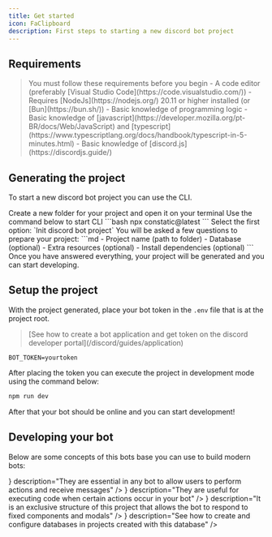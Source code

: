 ```yaml
---
title: Get started
icon: FaClipboard
description: First steps to starting a new discord bot project
---
```


## Requirements

<Blockquote color="warn" icon={icons.warn}>
You must follow these requirements before you begin
  - A code editor (preferably [Visual Studio Code](https://code.visualstudio.com/))
  - Requires [NodeJs](https://nodejs.org/) 20.11 or higher installed (or [Bun](https://bun.sh/))
  - Basic knowledge of programming logic
  - Basic knowledge of [javascript](https://developer.mozilla.org/pt-BR/docs/Web/JavaScript) and [typescript](https://www.typescriptlang.org/docs/handbook/typescript-in-5-minutes.html)
  - Basic knowledge of [discord.js](https://discordjs.guide/)
</Blockquote>

## Generating the project

To start a new discord bot project you can use the CLI.

<Steps>
  <Step>
    Create a new folder for your project and open it on your terminal
  </Step>
  <Step>
  Use the command below to start CLI
  ```bash
  npx constatic@latest
  ```
  </Step>
  <Step>
    Select the first option: `Init discord bot project`
  </Step>
  <Step>
  You will be asked a few questions to prepare your project:
  ```md
  - Project name (path to folder)
  - Database (optional)
  - Extra resources (optional)
  - Install dependencies (optional)
  ```
  </Step>
  <Step>
    Once you have answered everything, your project will be generated and you can start developing.
  </Step>
</Steps>

## Setup the project

With the project generated, place your bot token in the `.env` file that is at the project root.
<Blockquote color="info" icon={icons.info}>
    [See how to create a bot application and get token on the discord developer portal](/discord/guides/application)
</Blockquote>

```properties title=".env"
BOT_TOKEN=yourtoken
```

After placing the token you can execute the project in development mode using the command below:

```bash
npm run dev
```

After that your bot should be online and you can start development!

## Developing your bot

Below are some concepts of this bots base you can use to build modern bots:

<Cards>
  <Card
    href="/docs/discord/commands"
    title="Commands"
    icon={<icons.HiMiniCommandLine/>}
    description="They are essential in any bot to allow users to perform actions and receive messages"
  />
  <Card
    href="/docs/discord/events"
    title="Events"
    icon={<icons.RiCalendarEventFill/>}
    description="They are useful for executing code when certain actions occur in your bot"
  />
  <Card
    href="/docs/discord/responders"
    title="Responders"
    icon={<icons.BsFillReplyFill/>}
    description="It is an exclusive structure of this project that allows the bot to respond to fixed components and modals"
  />
  <Card
    href="/docs/discord/databases"
    title="Databases"
    icon={<icons.FaDatabase/>}
    description="See how to create and configure databases in projects created with this database"
  />
</Cards>